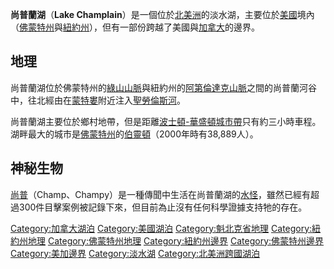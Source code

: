 {{Infobox_lake
 |湖泊名稱 =尚普蘭湖
 |湖泊照片 =Lake Champlain 1.jpg
 |湖泊照片標題 =
 |測深圖 =
 |測深圖標題 =
 |座標 = {{coord|44|32|N|73|20|W|type:waterbody_region:ZZ}}
 |湖泊類別 =斷層湖
 |流入 =
 |流出 =
 |集水區面積 =
 |集水區國家 =美國、加拿大
 |湖泊長度 =201 km (125 mi)
 |湖泊闊度 =23 km (14 mi)
 |湖泊面積 =1269 km² (490 mi²)
 |平均深度 =19.5 m (64 ft)
 |最深深度 =122 m (400.3 ft)
 |水體體積 =25.8 km³
 |湖水停留時間 =3.3 years
 |湖岸線長度 =945 km (587 mi)
 |海拔高度 =
 |湖中島嶼 =
 |湖邊城鎮 =
}}
'''尚普蘭湖'''（'''Lake Champlain'''）是一個位於[[北美洲|北美洲]]的淡水湖，主要位於[[美國|美國]]境內（[[佛蒙特州|佛蒙特州]]與[[紐約州|紐約州]]），但有一部份跨越了美國與[[加拿大|加拿大]]的邊界。

== 地理 ==
尚普蘭湖位於佛蒙特州的[[綠山山脈|綠山山脈]]與紐約州的[[阿第倫達克山脈|阿第倫達克山脈]]之間的尚普蘭河谷中，往北經由{{link-en|里舍盧河|Richelieu River}}在[[蒙特婁|蒙特婁]]附近注入[[聖勞倫斯河|聖勞倫斯河]]。

尚普蘭湖主要位於鄉村地帶，但是距離[[波士頓-華盛頓城市帶|波士頓-華盛頓城市帶]]只有約三小時車程。湖畔最大的城市是[[佛蒙特州|佛蒙特州]]的[[伯靈頓_(佛蒙特州)|伯靈頓]]（2000年時有38,889人）。

== 神秘生物 ==

[[尚普|尚普]]（Champ、Champy）是一種傳聞中生活在尚普蘭湖的[[水怪|水怪]]，雖然已經有超過300件目擊案例被記錄下來，但目前為止沒有任何科學證據支持牠的存在。

{{Authority control}}
{{DEFAULTSORT:Champlain, Lake}}
[[Category:加拿大湖泊|Category:加拿大湖泊]]
[[Category:美國湖泊|Category:美國湖泊]]
[[Category:魁北克省地理|Category:魁北克省地理]]
[[Category:紐約州地理|Category:紐約州地理]]
[[Category:佛蒙特州地理|Category:佛蒙特州地理]]
[[Category:紐約州邊界|Category:紐約州邊界]]
[[Category:佛蒙特州邊界|Category:佛蒙特州邊界]]
[[Category:美加邊界|Category:美加邊界]]
[[Category:淡水湖|Category:淡水湖]]
[[Category:北美洲跨國湖泊|Category:北美洲跨國湖泊]]